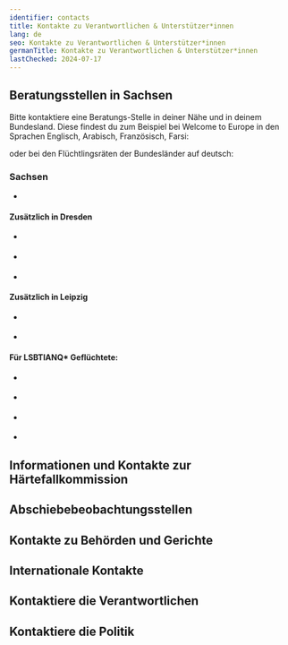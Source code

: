 ```yaml
---
identifier: contacts
title: Kontakte zu Verantwortlichen & Unterstützer*innen
lang: de
seo: Kontakte zu Verantwortlichen & Unterstützer*innen
germanTitle: Kontakte zu Verantwortlichen & Unterstützer*innen
lastChecked: 2024-07-17
---
```



## Beratungsstellen in Sachsen

Bitte kontaktiere eine Beratungs-Stelle in deiner Nähe und in deinem Bundesland. Diese findest du zum Beispiel bei Welcome to Europe in den Sprachen Englisch, Arabisch, Französisch, Farsi:
<ExternalShortLink identifier="w2eu_contacts" />

oder bei den Flüchtlingsräten der Bundesländer auf deutsch:
<ExternalShortLink identifier="fluechtlingsraete" />

### Sachsen

- <Address identifier="sfr_perspectives" />

#### Zusätzlich in Dresden

- <Address identifier="sfr_perspektive_bleiberecht" />
- <Address identifier="rlc_dresden" />
- <Address identifier="auslaenderrat_dresden" />

#### Zusätzlich in Leipzig

- <Address identifier="rlc_leipzig" />
- <Address identifier="space_leipzig" />

#### Für LSBTIANQ\* Geflüchtete:

- <Address identifier="gerede_dresden" />
- <Address identifier="queer_refugees_network_leipzig" />
- <Address identifier="queer_refugees_resilience_leipzig" />
- <Address identifier="lsvd_chemnitz" />

## Informationen und Kontakte zur Härtefallkommission

## Abschiebebeobachtungsstellen

## Kontakte zu Behörden und Gerichte

## Internationale Kontakte

## Kontaktiere die Verantwortlichen

## Kontaktiere die Politik
